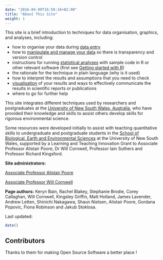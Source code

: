 ```yaml
---
date: "2016-04-09T16:50:16+02:00"
title: "About This Site"
weight: 1
---
```


This site is a brief introduction to techniques for data organisation, graphics, and analyses, including:

* how to organise your data during [data entry](/../getting-started-with-r/dta-entry/) 
* how to [manipulate and manage your data](/../data-manipulation/) so there is transparency and version control 
* instructions for running [statistical analyses](../statistics/) with sample code in R or other relevant software (first see [Getting started with R](/../getting-started-with-r/)) 
* the rationale for the technique in plain language (why is it used) 
* how to interpret the results and assumptions that you need to check 
* [visualisation](/../graphics/) of your results and ways to effectively communicate the results in scientific reports or publications
* where to go for further help 


This site integrates different techniques used by researchers and postgraduates at the [University of New South Wales, Australia](https://www.unsw.edu.au/), who have provided their knowledge and skills to assist others develop skills for rigorous environmental science.

Some resources were developed initially to assist with teaching quantitative skills to undergraduate and postgraduate students in the [School of Biological, Earth and Environmental Sciences](http://www.bees.unsw.edu.au/) at the University of New South Wales, supported by a Learning and Teaching Innovation Grant to Associate Professor Alistair Poore, Dr Will Cornwell, Professor Iain Suthers and Professor Richard Kingsford.


**Site administrators:**

[Associate Professor Alistair Poore](https://alistairpoore.org) 

[Associate Professor Will Cornwell](http://willcornwell.org/)

**Page authors:** Keryn Bain, Rachel Blakey, Stephanie Brodie, Corey Callaghan, Will Cornwell, Kingsley Griffin, Matt Holland, James Lavender, Andrew Letten, Shinichi Nakagawa, Shaun Nielsen, Alistair Poore, Gordana Popovic, Fiona Robinson and Jakub Stoklosa.

Last updated:
```r
date()
```


## Contributors

Thanks to them <i class="fas fa-heart"></i> for making Open Source Software a better place !

